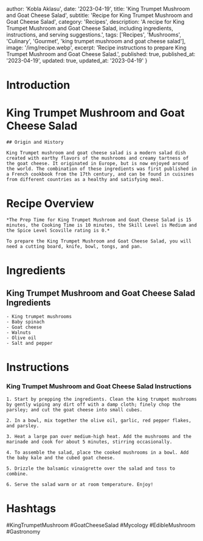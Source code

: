 
  author: 'Kobla Aklasu',
  date: '2023-04-19',
  title: 'King Trumpet Mushroom and Goat Cheese Salad',
  subtitle: 'Recipe for King Trumpet Mushroom and Goat Cheese Salad',
  category: 'Recipes',
  description: 'A recipe for King Trumpet Mushroom and Goat Cheese Salad, including ingredients, instructions, and serving suggestions.',
  tags: ['Recipes', 'Mushrooms', 'Culinary', 'Gourmet', 'king trumpet mushroom and goat cheese salad'],
  image: '/img/recipe.webp',
  excerpt: 'Recipe instructions to prepare King Trumpet Mushroom and Goat Cheese Salad.',
  published: true,
  published_at: '2023-04-19',
  updated: true,
  updated_at: '2023-04-19'
}


  # Introduction

# King Trumpet Mushroom and Goat Cheese Salad
    
    ## Origin and History
    
    King Trumpet mushroom and goat cheese salad is a modern salad dish created with earthy flavors of the mushrooms and creamy tartness of the goat cheese. It originated in Europe, but is now enjoyed around the world. The combination of these ingredients was first published in a French cookbook from the 17th century, and can be found in cuisines from different countries as a healthy and satisfying meal.

# Recipe Overview

    *The Prep Time for King Trumpet Mushroom and Goat Cheese Salad is 15 minutes, the Cooking Time is 10 minutes, the Skill Level is Medium and the Spice Level Scoville rating is 0.*
    
    To prepare the King Trumpet Mushroom and Goat Cheese Salad, you will need a cutting board, knife, bowl, tongs, and pan.

# Ingredients

## King Trumpet Mushroom and Goat Cheese Salad Ingredients
    - King trumpet mushrooms
    - Baby spinach
    - Goat cheese
    - Walnuts
    - Olive oil
    - Salt and pepper

# Instructions

### King Trumpet Mushroom and Goat Cheese Salad Instructions
    
    1. Start by prepping the ingredients. Clean the king trumpet mushrooms by gently wiping any dirt off with a damp cloth; finely chop the parsley; and cut the goat cheese into small cubes.
    
    2. In a bowl, mix together the olive oil, garlic, red pepper flakes, and parsley.
    
    3. Heat a large pan over medium-high heat. Add the mushrooms and the marinade and cook for about 5 minutes, stirring occasionally.
    
    4. To assemble the salad, place the cooked mushrooms in a bowl. Add the baby kale and the cubed goat cheese.
    
    5. Drizzle the balsamic vinaigrette over the salad and toss to combine.
    
    6. Serve the salad warm or at room temperature. Enjoy!

# Hashtags

#KingTrumpetMushroom #GoatCheeseSalad #Mycology #EdibleMushroom #Gastronomy



